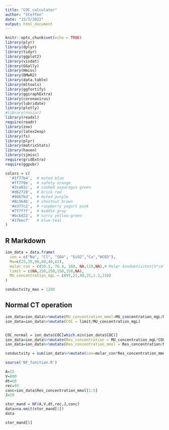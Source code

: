 ```yaml
---
title: "COC_calculator"
author: "Steffen"
date: "15/3/2022"
output: html_document
---
```


```r
knitr::opts_chunk$set(echo = TRUE)
library(plyr)
library(dplyr)
library(tidyr)
library(ggplot2)
library(visdat)
library(GGally)
library(Hmisc)
library(DMwR2)
library(data.table)
library(mltools)
library(ggfortify)
library(ggiraphExtra)
library(coronavirus)
library(lubridate)
library(plotly)
#library(naniar)
library(readxl)
require(readr)
library(zoo)
library(latex2exp)
library(fs)
library(plyr)
library(matrixStats)
library(haven)
library(sjmisc)
require(gridExtra)
require(ggpubr)

colors = c(
  '#1f77b4',  # muted blue
  '#ff7f0e',  # safety orange
  '#2ca02c',  # cooked asparagus green
  '#d62728',  # brick red
  '#9467bd',  # muted purple
  '#8c564b',  # chestnut brown
  '#e377c2',  # raspberry yogurt pink
  '#7f7f7f',  # middle gray
  '#bcbd22',  # curry yellow-green
  '#17becf'   # blue-teal
)
```

## R Markdown

```r

ion_data = data.frame(
  ion = c("Na", "Cl", "SO4", "SiO2","Ca","HCO3"),
  Mw=c(23,35,96,60,40,61),
  molar_con = c(50.1, 76.4, 160, NA,119,NA),# Molær konduktivitet[S*cm^2*mol^-1]
  limit = c(NA,250,250,150,150,NA),
  MU_concentration_mgL = c(95,21,48,25,1.2,210)
)

conductvity_max = 1200


```

## Normal CT operation



```r
ion_data=ion_data%>%mutate(MU_concentration_mmol=MU_concentration_mgL/Mw)
ion_data=ion_data%>%mutate(COC = limit/MU_concentration_mgL)


COC_normal = ion_data$COC[which.min(ion_data$COC)]
ion_data=ion_data%>%mutate(Res_concentration = MU_concentration_mgL*COC_normal)
ion_data=ion_data%>%mutate(Res_concentration_mmol = Res_concentration/Mw)

conductvity = sum(ion_data%>%mutate(con=molar_con*Res_concentration_mmol)%>%select(con),na.rm=T)

```

```r
source('NF_function.R')

A=15
V=800
dt=60
rec=93
conc=ion_data$Res_concentration_mmol[1:5]
J=20

stor_mand = NF(A,V,dt,rec,J,conc)
data=na.omit(stor_mand[1])
data

stor_mand[5]
```

